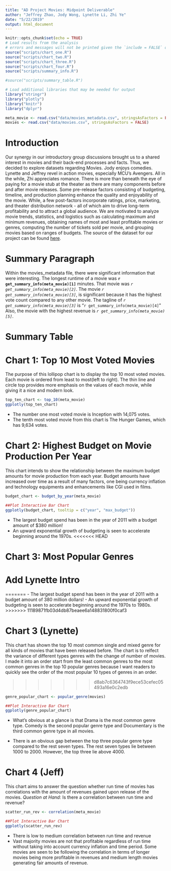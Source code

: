 ```yaml
---
title: "AD Project Movies: Midpoint Deliverable"
author: "Jeffrey Zhao, Jody Wong, Lynette Li, Zhi Ye"
date: "5/22/2019"
output: html_document
---
```


```r
knitr::opts_chunk$set(echo = TRUE)
# Load results from the analysis
# errors and messages will not be printed given the `include = FALSE` option
source("scripts/chart_one.R")
source("scripts/chart_two.R")
source("scripts/chart_three.R")
source("scripts/chart_four.R")
source("scripts/summary_info.R")

#source("scripts/summary_table.R")

# Load additional libraries that may be needed for output
library("stringr")
library("plotly")
library("knitr")
library("dplyr")
```

```r
meta_movie <- read.csv("data/movies_metadata.csv", stringsAsFactors = FALSE)
movies <- read.csv("data/movies.csv", stringsAsFactors = FALSE)
```


# Introduction 
Our synergy in our introductory group discussions brought us to a shared
interest in movies and their back-end processes and facts. Thus, we decided
to explore datasets regarding Movies. Jody enjoys comedies. Lynette and
Jeffrey revel in action movies, especially MCU's Avengers. All in the while,
Zhi appreciates romance. There is more than beneath the eye of paying for a
movie stub at the theater as there are many components before and after movie
releases. Some pre-release factors consisting of budgeting, timeline, and
production planning enhance the quality and enjoyability of the movie. While,
a few post-factors incorporate ratings, price, marketing, and theater
distribution network - all of which aim to drive long-term profitability and
to attract a global audience. We are motivated to analyze movie trends,
statistics, and logistics such as calculating maximum and minimum revenues,
obtaining names of most and least profitable movies or genres, computing the
number of tickets sold per movie, and grouping movies based on
ranges of budgets. The source of the dataset for our project can be found
[here](https://www.kaggle.com/rounakbanik/the-movies-dataset/version/7).

# Summary Paragraph
Within the movies_metadata file, there were significant information
that were interesting. The longest runtime of a movie was
**`r get_summary_info(meta_movie)[1]`** minutes. That movie was
_`r get_summary_info(meta_movie)[2]`_. The movie
_`r get_summary_info(meta_movie)[3]`_, is significant because it has the
highest vote count compared to any other movie. The tagline of
_`r get_summary_info(meta_movie)[3]`_ is
"`r get_summary_info(meta_movie)[4]`" Also, the movie with the highest
revenue is _`r get_summary_info(meta_movie)[5]`_.

# Summary Table 

# Chart 1: Top 10 Most Voted Movies

The purpose of this lollipop chart is to display the top 10 most voted movies.
Each movie is ordered from least to most(left to right). The thin line and 
circle top provides more emphasis on the values of each movie, while giving
it a nice and modern look. 

```r
top_ten_chart <- top_10(meta_movie)
ggplotly(top_ten_chart)
```

- The number one most voted movie is Inception with 14,075 votes.
- The tenth most voted movie from this chart is The Hunger Games, which
has 9,634 votes. 

# Chart 2: Highest Budget on Movie Production Per Year

This chart intends to show the relationship between the maximum budget
amounts for movie production from each year. Budget amounts have increased
over time as a result of many factors, one being currency inflation and
technology equipments and enhancements like CGI used in films.

```r
budget_chart <- budget_by_year(meta_movie)

##Plot Interactive Bar Chart
ggplotly(budget_chart, tooltip = c("year", "max_budget"))
```

- The largest budget spend has been in the year of 2011 with a budget amount of $380 million!
- An upward exponential growth of budgeting is seen to accelerate beginning around the 1970s.
<<<<<<< HEAD

# Chart 3: Most Popular Genres
Add Lynette Intro
=======
=======
- The largest budget spend has been in the year of 2011 with a budget
amount of 380 million dollars!
- An upward exponential growth of budgeting is seen to accelerate beginning
around the 1970s to 1980s.
>>>>>>> 11189871fb03d4db87beaee6a148831800f0caf3

# Chart 3 (Lynette)

This chart has shown the top 10 most common single and mixed genre for all kinds of movies that have been released before. The chart is to relfect the variance of different types genres with the change of number of movies. I made it into an order start from the least common genres to the most common genres in the top 10 popular genres because I want readers to quickly see the order of the most popular 10 types of genres in an order.

>>>>>>> d8ab7c6364743f9ece53cefec05493a16e0c2edb
```r
genre_popular_chart <- popular_genre(movies)

##Plot Interactive Bar Chart
ggplotly(genre_popular_chart)
```

- What's obvious at a glance is that Drama is the most common genre type. Comedy is the second popular genre type and Documentary is the third common genre type in all movies.

- There is an obvious gap between the top three popular genre type compared to the rest seven types. The rest seven types lie between 1000 to 2000. However, the top three lie above 4000.

# Chart 4 (Jeff)
This chart aims to answer the question whether run time of movies has correlations with the amount of revenues gained upon release of the movies. *Question at Hand:* Is there a correlation between run time and revenue?
```r
scatter_run_rev <- correlation(meta_movie)

##Plot Interactive Bar Chart
ggplotly(scatter_run_rev)
```
- There is low to medium correlation between run time and revenue
- Vast majority movies are not that profitable regardless of run time without taking into account currency inflation and time period. Some movies are seen to be following the correlation in terms of longer movies being more profitable in revenues and medium length movies generating fair amounts of revenue.
